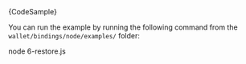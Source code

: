 
<CodeBlock className="language-javascript">
    {CodeSample}
</CodeBlock>

You can run the example by running the following command from the `wallet/bindings/node/examples/` folder:

<CodeBlock className="language-bash">
    node 6-restore.js
</CodeBlock>
